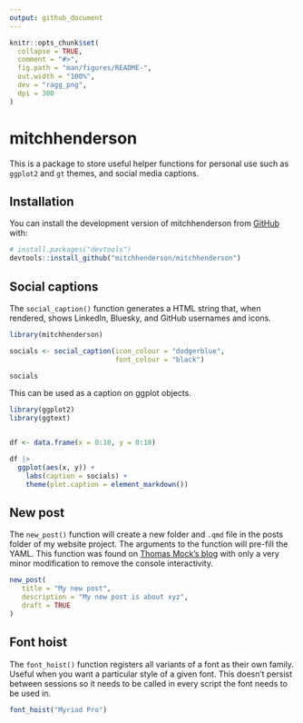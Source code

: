 ```yaml
---
output: github_document
---
```


<!-- README.md is generated from README.Rmd. Please edit that file -->

```r
knitr::opts_chunk$set(
  collapse = TRUE,
  comment = "#>",
  fig.path = "man/figures/README-",
  out.width = "100%",
  dev = "ragg_png",
  dpi = 300
)
```

# mitchhenderson

<!-- badges: start -->

<!-- badges: end -->

This is a package to store useful helper functions for personal use such as `ggplot2` and `gt` themes, and social media captions.

## Installation

You can install the development version of mitchhenderson from [GitHub](https://github.com/) with:

``` r
# install.packages("devtools")
devtools::install_github("mitchhenderson/mitchhenderson")
```

## Social captions

The `social_caption()` function generates a HTML string that, when rendered, shows LinkedIn, Bluesky, and GitHub usernames and icons.

```r
library(mitchhenderson)

socials <- social_caption(icon_colour = "dodgerblue",
                          font_colour = "black")

socials
```

This can be used as a caption on ggplot objects.

```r
library(ggplot2)
library(ggtext)


df <- data.frame(x = 0:10, y = 0:10)

df |>
  ggplot(aes(x, y)) +
    labs(caption = socials) +
    theme(plot.caption = element_markdown())
```

## New post

The `new_post()` function will create a new folder and `.qmd` file in the posts folder of my website project. The arguments to the function will pre-fill the YAML. This function was found on [Thomas Mock's blog](https://themockup.blog/posts/2022-11-08-use-r-to-generate-a-quarto-blogpost/) with only a very minor modification to remove the console interactivity.

```r
new_post(
   title = "My new post",
   description = "My new post is about xyz",
   draft = TRUE
)
```

## Font hoist

The `font_hoist()` function registers all variants of a font as their own family. Useful when you want a particular style of a given font. This doesn't persist between sessions so it needs to be called in every script the font needs to be used in.

```r
font_hoist("Myriad Pro")
```

